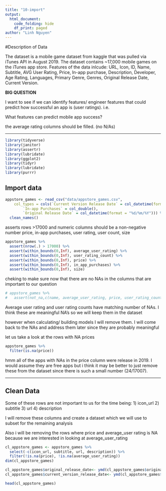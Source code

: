 ```yaml
---
title: "10-import"
output:
  html_document:
    code_folding: hide
    df_print: paged
author: "Linh Nguyen"
---
```


#Description of Data

The dataset is a mobile game dataset from kaggle that was pulled via iTunes API in August 2019. The dataset contains ~17,000 mobile games on the iTunes app store. Features of the data inlcude: URL, Icon, ID, Name, Subtitle, AVG User Rating, Price, In-app purchase, Description, Developer, Age Rating, Languages, Primary Genre, Genres, Original Release Date, Current Version. 

**BIG QUESTION**

I want to see if we can identify features/ engineer features that could predict how successful an app is (user ratings). i.e.

What features can predict mobile app success?

the average rating columns should be filled. (no N/As)

***

```r
library(tidyverse)
library(janitor)
library(assertr)
library(lubridate)
library(ggplot2)
library(tidyr)
library(lubridate)
library(purrr)
```


## Import data
```r
appstore_games <- read_csv("data/appstore_games.csv", 
    col_types = cols(`Current Version Release Date` = col_datetime(format = "%d/%m/%Y"), 
        `In-app Purchases` = col_double(), 
        `Original Release Date` = col_datetime(format = "%d/%m/%Y"))) %>% 
  clean_names()
```

asserts rows >17000 and numeric columns should be a non-negative number
price, in-app purchases, user rating, user count, size
```r
appstore_games %>% 
  assert(nrow(.) > 17000) %>% 
  assert(within_bounds(0,Inf), average_user_rating) %>% 
  assert(within_bounds(0,Inf), user_rating_count) %>% 
  assert(within_bounds(0,Inf), price) %>% 
  assert(within_bounds(0,Inf), in_app_purchases) %>% 
  assert(within_bounds(0,Inf), size)
```

cheking to make sure now that there are no NAs in the columns that are important to our question
```r
# appstore_games %>% 
#   assert(not_na,c(name, average_user_rating, price, user_rating_count))
```
Average user rating and user rating counts have matching number of NAs.
I think these are meaningful NA's so we will keep them in the dataset

however when calculating/ building models I will remove them.
I will come back to the NAs and address them later since they are probably meaningful

let us take a look at the rows with NA prices
```r
appstore_games %>% 
  filter(is.na(price))
```

hmm all of the apps with NAs in the price column were release in 2019. I would assume they are free apps but i think it may be better to just remove these from the dataset since there is such a small number (24/17007).


***

## Clean Data

Some of these rows are not important to us for the time being:
1) icon_url 
2) subtitle 
3) url 
4) description

I will remove these columns and create a dataset which we will use to subset for the remaining analysis

Also i will be removing the rows where price and average_user rating is NA because we are interested in looking at average_user_rating

```r
cl_appstore_games <- appstore_games %>% 
  select(-c(icon_url, subtitle, url, description)) %>%
  filter(!is.na(price), !is.na(average_user_rating))
dim(cl_appstore_games)

cl_appstore_games$original_release_date<- ymd(cl_appstore_games$original_release_date)
cl_appstore_games$current_version_release_date<- ymd(cl_appstore_games$current_version_release_date)
```


```r
head(cl_appstore_games)
```


